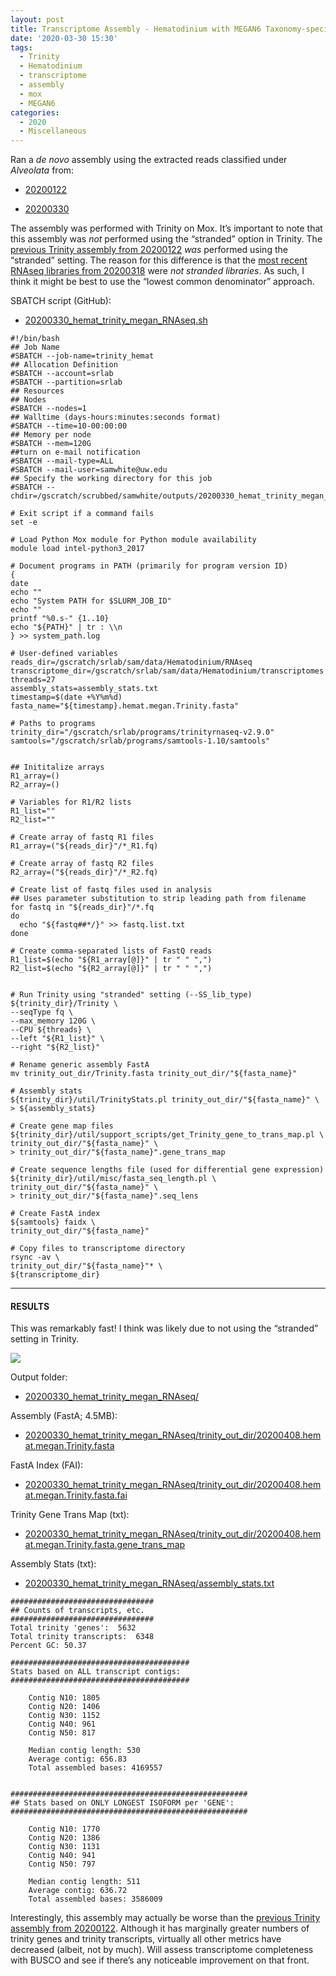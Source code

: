 ```yaml
---
layout: post
title: Transcriptome Assembly - Hematodinium with MEGAN6 Taxonomy-specific Reads with Trinity on Mox
date: '2020-03-30 15:30'
tags:
  - Trinity
  - Hematodinium
  - transcriptome
  - assembly
  - mox
  - MEGAN6
categories:
  - 2020
  - Miscellaneous
---
```

Ran a _de novo_ assembly using the extracted reads classified under _Alveolata_ from:

- [20200122](https://robertslab.github.io/sams-notebook/2020/01/22/Data-Wrangling-Arthropoda-and-Alveolata-Taxonomic-RNAseq-FastQ-Extractions.html)

- [20200330](https://robertslab.github.io/sams-notebook/2020/03/30/RNAseq-Reads-Extractions-C.bairdi-Taxonomic-Reads-Extractions-with-MEGAN6-on-swoose.html)

The assembly was performed with Trinity on Mox. It's important to note that this assembly was _not_ performed using the "stranded" option in Trinity. The [previous Trinity assembly from 20200122](https://robertslab.github.io/sams-notebook/2020/01/22/Transcriptome-Assembly-Hematodinium-with-MEGAN6-Taxonomy-specific-Reads-with-Trinity-on-Mox.html) _was_ performed using the "stranded" setting. The reason for this difference is that the [most recent RNAseq libraries from 20200318](https://robertslab.github.io/sams-notebook/2020/03/18/Data-Received-C.bairdi-RNAseq-Data-from-Genewiz.html) were _not stranded libraries_. As such, I think it might be best to use the "lowest common denominator" approach.

SBATCH script (GitHub):

- [20200330_hemat_trinity_megan_RNAseq.sh](https://github.com/RobertsLab/sams-notebook/blob/master/sbatch_scripts/20200330_hemat_trinity_megan_RNAseq.sh)


```shell
#!/bin/bash
## Job Name
#SBATCH --job-name=trinity_hemat
## Allocation Definition
#SBATCH --account=srlab
#SBATCH --partition=srlab
## Resources
## Nodes
#SBATCH --nodes=1
## Walltime (days-hours:minutes:seconds format)
#SBATCH --time=10-00:00:00
## Memory per node
#SBATCH --mem=120G
##turn on e-mail notification
#SBATCH --mail-type=ALL
#SBATCH --mail-user=samwhite@uw.edu
## Specify the working directory for this job
#SBATCH --chdir=/gscratch/scrubbed/samwhite/outputs/20200330_hemat_trinity_megan_RNAseq

# Exit script if a command fails
set -e

# Load Python Mox module for Python module availability
module load intel-python3_2017

# Document programs in PATH (primarily for program version ID)
{
date
echo ""
echo "System PATH for $SLURM_JOB_ID"
echo ""
printf "%0.s-" {1..10}
echo "${PATH}" | tr : \\n
} >> system_path.log

# User-defined variables
reads_dir=/gscratch/srlab/sam/data/Hematodinium/RNAseq
transcriptome_dir=/gscratch/srlab/sam/data/Hematodinium/transcriptomes
threads=27
assembly_stats=assembly_stats.txt
timestamp=$(date +%Y%m%d)
fasta_name="${timestamp}.hemat.megan.Trinity.fasta"

# Paths to programs
trinity_dir="/gscratch/srlab/programs/trinityrnaseq-v2.9.0"
samtools="/gscratch/srlab/programs/samtools-1.10/samtools"


## Inititalize arrays
R1_array=()
R2_array=()

# Variables for R1/R2 lists
R1_list=""
R2_list=""

# Create array of fastq R1 files
R1_array=("${reads_dir}"/*_R1.fq)

# Create array of fastq R2 files
R2_array=("${reads_dir}"/*_R2.fq)

# Create list of fastq files used in analysis
## Uses parameter substitution to strip leading path from filename
for fastq in "${reads_dir}"/*.fq
do
  echo "${fastq##*/}" >> fastq.list.txt
done

# Create comma-separated lists of FastQ reads
R1_list=$(echo "${R1_array[@]}" | tr " " ",")
R2_list=$(echo "${R2_array[@]}" | tr " " ",")


# Run Trinity using "stranded" setting (--SS_lib_type)
${trinity_dir}/Trinity \
--seqType fq \
--max_memory 120G \
--CPU ${threads} \
--left "${R1_list}" \
--right "${R2_list}"

# Rename generic assembly FastA
mv trinity_out_dir/Trinity.fasta trinity_out_dir/"${fasta_name}"

# Assembly stats
${trinity_dir}/util/TrinityStats.pl trinity_out_dir/"${fasta_name}" \
> ${assembly_stats}

# Create gene map files
${trinity_dir}/util/support_scripts/get_Trinity_gene_to_trans_map.pl \
trinity_out_dir/"${fasta_name}" \
> trinity_out_dir/"${fasta_name}".gene_trans_map

# Create sequence lengths file (used for differential gene expression)
${trinity_dir}/util/misc/fasta_seq_length.pl \
trinity_out_dir/"${fasta_name}" \
> trinity_out_dir/"${fasta_name}".seq_lens

# Create FastA index
${samtools} faidx \
trinity_out_dir/"${fasta_name}"

# Copy files to transcriptome directory
rsync -av \
trinity_out_dir/"${fasta_name}"* \
${transcriptome_dir}
```

---

#### RESULTS

This was remarkably fast! I think was likely due to not using the "stranded" setting in Trinity.

![](https://github.com/RobertsLab/sams-notebook/blob/master/images/screencaps/20200330_hemat_trinity_megan_RNAseq_runtime.png?raw=true)

Output folder:

- [20200330_hemat_trinity_megan_RNAseq/](https://gannet.fish.washington.edu/Atumefaciens/20200330_hemat_trinity_megan_RNAseq/)


Assembly (FastA; 4.5MB):

- [20200330_hemat_trinity_megan_RNAseq/trinity_out_dir/20200408.hemat.megan.Trinity.fasta](https://gannet.fish.washington.edu/Atumefaciens/20200330_hemat_trinity_megan_RNAseq/trinity_out_dir/20200408.hemat.megan.Trinity.fasta)

FastA Index (FAI):

- [20200330_hemat_trinity_megan_RNAseq/trinity_out_dir/20200408.hemat.megan.Trinity.fasta.fai](https://gannet.fish.washington.edu/Atumefaciens/20200330_hemat_trinity_megan_RNAseq/trinity_out_dir/20200408.hemat.megan.Trinity.fasta.fai)

Trinity Gene Trans Map (txt):

- [20200330_hemat_trinity_megan_RNAseq/trinity_out_dir/20200408.hemat.megan.Trinity.fasta.gene_trans_map](https://gannet.fish.washington.edu/Atumefaciens/20200330_hemat_trinity_megan_RNAseq/trinity_out_dir/20200408.hemat.megan.Trinity.fasta.gene_trans_map)

Assembly Stats (txt):

- [20200330_hemat_trinity_megan_RNAseq/assembly_stats.txt](https://gannet.fish.washington.edu/Atumefaciens/20200330_hemat_trinity_megan_RNAseq/assembly_stats.txt)

```
################################
## Counts of transcripts, etc.
################################
Total trinity 'genes':	5632
Total trinity transcripts:	6348
Percent GC: 50.37

########################################
Stats based on ALL transcript contigs:
########################################

	Contig N10: 1805
	Contig N20: 1406
	Contig N30: 1152
	Contig N40: 961
	Contig N50: 817

	Median contig length: 530
	Average contig: 656.83
	Total assembled bases: 4169557


#####################################################
## Stats based on ONLY LONGEST ISOFORM per 'GENE':
#####################################################

	Contig N10: 1770
	Contig N20: 1386
	Contig N30: 1131
	Contig N40: 941
	Contig N50: 797

	Median contig length: 511
	Average contig: 636.72
	Total assembled bases: 3586009
```

Interestingly, this assembly may actually be worse than the [previous Trinity assembly from 20200122](https://robertslab.github.io/sams-notebook/2020/01/22/Transcriptome-Assembly-Hematodinium-with-MEGAN6-Taxonomy-specific-Reads-with-Trinity-on-Mox.html). Although it has marginally greater numbers of trinity genes and trinity transcripts, virtually all other metrics have decreased (albeit, not by much). Will assess transcriptome completeness with BUSCO and see if there's any noticeable improvement on that front.

